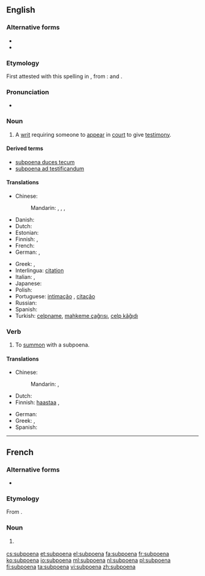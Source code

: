 ==English==

===Alternative forms===
* {{l|en|subpena}}
* {{l|en|subpœna}}

===Etymology===
First attested with this spelling in {{w|1623}} {{C.E.}}, from {{etyl|la|en}}: {{term|sub||under|lang=la}} and {{term|poena||penalty|lang=la}}.

===Pronunciation===
* {{audio|en-us-subpoena.ogg|Audio (US)}}

===Noun===
{{wikipedia}}
{{en-noun}}

# {{context|legal|lang=en}} A [[writ]] requiring someone to [[appear]] in [[court]] to give [[testimony]].

====Derived terms====
* [[subpoena duces tecum]]
* [[subpoena ad testificandum]]

====Translations====
{{trans-top|writ requiring someone to appear in court to give testimony}}
* Chinese:
*: Mandarin: {{t|cmn|傳票|sc=Hani}}, {{t|cmn|传票|tr=chuánpiào|sc=Hani}}, {{t|cmn|傳訊|sc=Hani}}, {{t|cmn|传讯|tr=chuánxùn|sc=Hani}}
* Danish: {{t-|da|stævning|f}}
* Dutch: {{t+|nl|dagvaarding|f}}
* Estonian: {{t-|et|kohtukutse}}
* Finnish: {{t-|fi|todistajan haaste}}, {{t-|fi|haaste}}
* French: {{t+|fr|citation|f}}
* German: {{t-|de|Zwangsvorladung|f}}, {{t-|de|Vorladung|f}}
{{trans-mid}}
* Greek: {{t+|el|κλήση|f|tr=klísi|sc=Grek}}, {{t+|el|κλήτευση|f|tr=klítefsi|sc=Grek}}
* Interlingua: [[citation]]
* Italian: {{t-|it|convocazione|f}}, {{t-|it|citazione|f}}
* Japanese: {{t-|ja|召喚状|tr=しょうかんじょう, shōkanjō|sc=Jpan}}
* Polish: {{t-|pl|wezwanie do sądu|n}}
* Portuguese: [[intimação]] {{g|f}}, [[citação]] {{g|f}}
* Russian: {{t+|ru|повестка|f|tr=povéstka|sc=Cyrl}}
* Spanish: {{t+|es|citación|f}}
* Turkish: [[celpname]], [[mahkeme çağrısı]], [[celp kâğıdı]]
{{trans-bottom}}

===Verb===
{{en-verb}}

# To [[summon]] with a subpoena.

====Translations====
{{trans-top|to summon with a subpoena}}
* Chinese:
*: Mandarin: {{t|cmn|傳訊|sc=Hani}}, {{t|cmn|传讯|tr=chuánxùn|sc=Hani}}
* Dutch: {{t+|nl|dagvaarden}}
* Finnish: [[haastaa]] {{t-|fi|todistajaksi}}, {{t+|fi|haastaa}}
{{trans-mid}}
* German: {{t-|de|zwangsvorladen}}
* Greek: {{t-|el|κλητεύω μάρτυρα|tr=klitévo mártyra|sc=Grek}}, {{t-|el|καλώ μάρτυρα|tr=kaló mártyra|sc=Grek}}
* Spanish: {{t+|es|citar}}
{{trans-bottom}}
----
==French==

===Alternative forms===
* {{l|fr|subpœna}}

===Etymology===
From {{etyl|en|fr}} {{term|subpoena|lang=en}}.

===Noun===
{{wikipedia|lang=fr}}
{{fr-noun|m}}

# {{context|Canada|US|lang=fr}} {{l|en|subpoena}}

[[cs:subpoena]]
[[et:subpoena]]
[[el:subpoena]]
[[fa:subpoena]]
[[fr:subpoena]]
[[ko:subpoena]]
[[io:subpoena]]
[[ml:subpoena]]
[[nl:subpoena]]
[[pl:subpoena]]
[[fi:subpoena]]
[[ta:subpoena]]
[[vi:subpoena]]
[[zh:subpoena]]